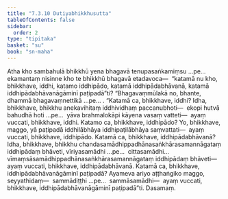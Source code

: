 ```yaml
---
title: "7.3.10 Dutiyabhikkhusutta"
tableOfContents: false
sidebar:
  order: 2
type: "tipitaka"
basket: "su"
book: "sn-maha"
---
```



<DynamicBreadcrumb />

<Division number="842" book="sn-maha" bookNo="14" page="251">

<Paragraph number="1506" book="sn-maha">
Atha kho sambahulā bhikkhū yena bhagavā tenupasaṅkamiṃsu …pe…  ekamantaṃ nisinne kho te bhikkhū bhagavā etadavoca—  “katamā nu kho, bhikkhave, iddhi, katamo iddhipādo, katamā iddhipādabhāvanā, katamā iddhipādabhāvanāgāminī paṭipadā”ti? “Bhagavaṃmūlakā no, bhante, dhammā bhagavaṃnettikā …pe… .
</Paragraph>

<Paragraph number="1507" book="sn-maha">
“Katamā ca, bhikkhave, iddhi? Idha, bhikkhave, bhikkhu anekavihitaṃ iddhividhaṃ paccanubhoti—  ekopi hutvā bahudhā hoti …pe…  yāva brahmalokāpi kāyena vasaṃ vatteti—  ayaṃ vuccati, bhikkhave, iddhi.
</Paragraph>

<Paragraph number="1508" book="sn-maha">
Katamo ca, bhikkhave, iddhipādo? Yo, bhikkhave, maggo, yā paṭipadā iddhilābhāya iddhipaṭilābhāya saṃvattati—  ayaṃ vuccati, bhikkhave, iddhipādo.
</Paragraph>

<Paragraph number="1509" book="sn-maha">
Katamā ca, bhikkhave, iddhipādabhāvanā? Idha, bhikkhave, bhikkhu chandasamādhippadhānasaṅkhārasamannāgataṃ iddhipādaṃ bhāveti, vīriyasamādhi …pe…  cittasamādhi…  vīmaṃsāsamādhippadhānasaṅkhārasamannāgataṃ iddhipādaṃ bhāveti—  ayaṃ vuccati, bhikkhave, iddhipādabhāvanā.
</Paragraph>

<Paragraph number="1510" book="sn-maha">
Katamā ca, bhikkhave, iddhipādabhāvanāgāminī paṭipadā? Ayameva ariyo aṭṭhaṅgiko maggo, seyyathidaṃ—  sammādiṭṭhi …pe…  sammāsamādhi—  ayaṃ vuccati, bhikkhave, iddhipādabhāvanāgāminī paṭipadā”ti.

</Paragraph>
</Division>

<Paragraph number="1511" type="center" book="sn-maha">
Dasamaṃ.
</Paragraph>